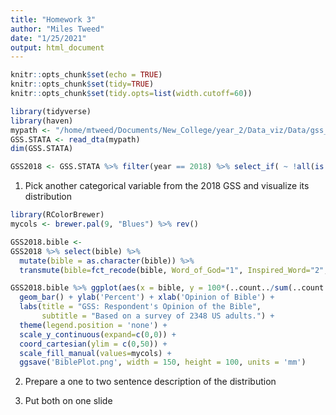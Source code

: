 ```yaml
---
title: "Homework 3"
author: "Miles Tweed"
date: "1/25/2021"
output: html_document
---
```


```r
knitr::opts_chunk$set(echo = TRUE)
knitr::opts_chunk$set(tidy=TRUE)
knitr::opts_chunk$set(tidy.opts=list(width.cutoff=60))
```

```r
library(tidyverse)
library(haven)
mypath <- "/home/mtweed/Documents/New_College/year_2/Data_viz/Data/gss_stata_with_codebook/GSS7218_R3.DTA"
GSS.STATA <- read_dta(mypath)
dim(GSS.STATA)

GSS2018 <- GSS.STATA %>% filter(year == 2018) %>% select_if( ~ !all(is.na(.)) )
```

1) Pick another categorical variable from the 2018 GSS and visualize its distribution
```r
library(RColorBrewer)
mycols <- brewer.pal(9, "Blues") %>% rev()

GSS2018.bible <- 
GSS2018 %>% select(bible) %>%  
  mutate(bible = as.character(bible)) %>% 
  transmute(bible=fct_recode(bible, Word_of_God="1", Inspired_Word="2", Book_of_Fables="3", Other = "4")) 

GSS2018.bible %>% ggplot(aes(x = bible, y = 100*(..count../sum(..count..)), fill = bible)) +
  geom_bar() + ylab('Percent') + xlab('Opinion of Bible') + 
  labs(title = "GSS: Respondent's Opinion of the Bible",
       subtitle = "Based on a survey of 2348 US adults.") + 
  theme(legend.position = 'none') + 
  scale_y_continuous(expand=c(0,0)) + 
  coord_cartesian(ylim = c(0,50)) +
  scale_fill_manual(values=mycols) +
  ggsave('BiblePlot.png', width = 150, height = 100, units = 'mm')

```


2) Prepare a one to two sentence description of the distribution


3) Put both on one slide

